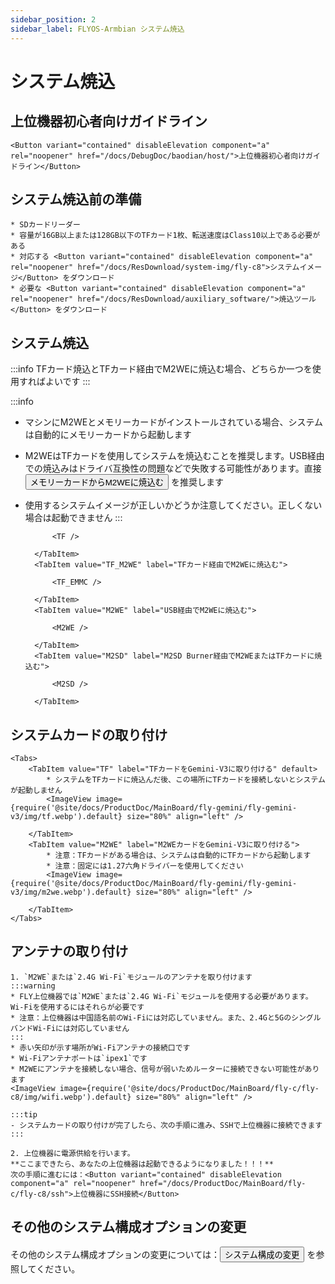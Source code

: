 ```yaml
---
sidebar_position: 2
sidebar_label: FLYOS-Armbian システム焼込
---
```




# システム焼込

## 上位機器初心者向けガイドライン

    <Button variant="contained" disableElevation component="a" rel="noopener" href="/docs/DebugDoc/baodian/host/">上位機器初心者向けガイドライン</Button>

## システム焼込前の準備

    * SDカードリーダー
    * 容量が16GB以上または128GB以下のTFカード1枚、転送速度はClass10以上である必要がある
    * 対応する <Button variant="contained" disableElevation component="a" rel="noopener" href="/docs/ResDownload/system-img/fly-c8">システムイメージ</Button> をダウンロード
    * 必要な <Button variant="contained" disableElevation component="a" rel="noopener" href="/docs/ResDownload/auxiliary_software/">焼込ツール</Button> をダウンロード

## システム焼込

:::info
TFカード焼込とTFカード経由でM2WEに焼込む場合、どちらか一つを使用すればよいです
:::

:::info
* マシンにM2WEとメモリーカードがインストールされている場合、システムは自動的にメモリーカードから起動します
* M2WEはTFカードを使用してシステムを焼込むことを推奨します。USB経由での焼込みはドライバ互換性の問題などで失敗する可能性があります。直接 <Button variant="contained" disableElevation component="a" rel="noopener" href="https://mellow-next.klipper.cn/docs/ProductDoc/SBC/fly-pi-v2/fly-os">メモリーカードからM2WEに焼込む</Button> を推奨します
* 使用するシステムイメージが正しいかどうか注意してください。正しくない場合は起動できません
:::

    <Tabs>
        <TabItem value="TF" label="TFカードに焼込む" default>
            
            <TF />
            
        </TabItem>
        <TabItem value="TF_M2WE" label="TFカード経由でM2WEに焼込む">
            
            <TF_EMMC />

        </TabItem>
        <TabItem value="M2WE" label="USB経由でM2WEに焼込む">
            
            <M2WE />

        </TabItem>
        <TabItem value="M2SD" label="M2SD Burner経由でM2WEまたはTFカードに焼込む">
            
            <M2SD />

        </TabItem>
    </Tabs>

## システムカードの取り付け

    <Tabs>
        <TabItem value="TF" label="TFカードをGemini-V3に取り付ける" default>
            * システムをTFカードに焼込んだ後、この場所にTFカードを接続しないとシステムが起動しません
            <ImageView image={require('@site/docs/ProductDoc/MainBoard/fly-gemini/fly-gemini-v3/img/tf.webp').default} size="80%" align="left" />  

        </TabItem>
        <TabItem value="M2WE" label="M2WEカードをGemini-V3に取り付ける">
            * 注意：TFカードがある場合は、システムは自動的にTFカードから起動します
            * 注意：固定には1.27六角ドライバーを使用してください
            <ImageView image={require('@site/docs/ProductDoc/MainBoard/fly-gemini/fly-gemini-v3/img/m2we.webp').default} size="80%" align="left" />  

        </TabItem>
    </Tabs>

## アンテナの取り付け

    1. `M2WE`または`2.4G Wi-Fi`モジュールのアンテナを取り付けます
    :::warning
    * FLY上位機器では`M2WE`または`2.4G Wi-Fi`モジュールを使用する必要があります。Wi-Fiを使用するにはそれらが必要です
    * 注意：上位機器は中国語名前のWi-Fiには対応していません。また、2.4Gと5GのシングルバンドWi-Fiには対応していません
    :::
    * 赤い矢印が示す場所がWi-Fiアンテナの接続口です
    * Wi-Fiアンテナポートは`ipex1`です
    * M2WEにアンテナを接続しない場合、信号が弱いためルーターに接続できない可能性があります
    <ImageView image={require('@site/docs/ProductDoc/MainBoard/fly-c/fly-c8/img/wifi.webp').default} size="80%" align="left" /> 

    :::tip
    - システムカードの取り付けが完了したら、次の手順に進み、SSHで上位機器に接続できます
    :::

    2. 上位機器に電源供給を行います。  
    **ここまできたら、あなたの上位機器は起動できるようになりました！！！**  
    次の手順に進むには：<Button variant="contained" disableElevation component="a" rel="noopener" href="/docs/ProductDoc/MainBoard/fly-c/fly-c8/ssh">上位機器にSSH接続</Button>

## その他のシステム構成オプションの変更

その他のシステム構成オプションの変更については：<Button variant="contained" disableElevation component="a" rel="noopener" href="/docs/ProductDoc/MainBoard/fly-c/fly-c8/flyos/os_config">システム構成の変更</Button> を参照してください。

